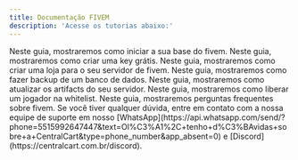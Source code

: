```yaml
---
title: Documentação FIVEM
description: 'Acesse os tutorias abaixo:'
---
```


<Card title="Como iniciar sua base do FIVEM na VPS" icon="square-1" href="/fivem/como-iniciar-sua-base-no-vps" color="#3654F8"> 
  Neste guia, mostraremos como iniciar a sua base do fivem.
</Card>

<Card title="Como criar uma Key Grátis de FIVEM" icon="square-2" href="/fivem/criar-key-fivem" color="#3654F8"> 
  Neste guia, mostraremos como criar uma key grátis.
</Card>

<Card title="Como criar uma loja para o seu servidor de FIVEM" icon="square-3" href="/fivem/loja-fivem" color="#3654F8"> 
  Neste guia, mostraremos como criar uma loja para o seu servidor de fivem.
</Card>

<Card title="Como fazer Backup do Banco de Dados" icon="square-4" href="/fivem/como-fazer-backup-banco-de-dados" color="#3654F8"> 
  Neste guia, mostraremos como fazer backup de um banco de dados.
</Card>

<Card title="Como atualizar os artifacs do FIVEM" icon="square-5" href="/fivem/como-atualizar-os-artifacts" color="#3654F8"> 
  Neste guia, mostraremos como atualizar os artifacts do seu servidor.
</Card>

<Card title="Como liberar Whitelist no seu servidor de FIVEM" icon="square-6" href="/fivem/como-liberar-whitelist" color="#3654F8"> 
  Neste guia, mostraremos como liberar um jogador na whitelist.
</Card>

<Card title="F.A.Q" icon="square-6" href="/fivem/faq" color="#3654F8"> 
  Neste guia, mostraremos perguntas frequentes sobre fivem.
</Card>

<Check>
Se você tiver qualquer dúvida, entre em contato com a nossa equipe de suporte
em nosso [WhatsApp](https://api.whatsapp.com/send/?phone=5515992647447&text=Ol%C3%A1%2C+tenho+d%C3%BAvidas+sobre+a+CentralCart&type=phone_number&app_absent=0) 
e [Discord](https://centralcart.com.br/discord).
</Check>

